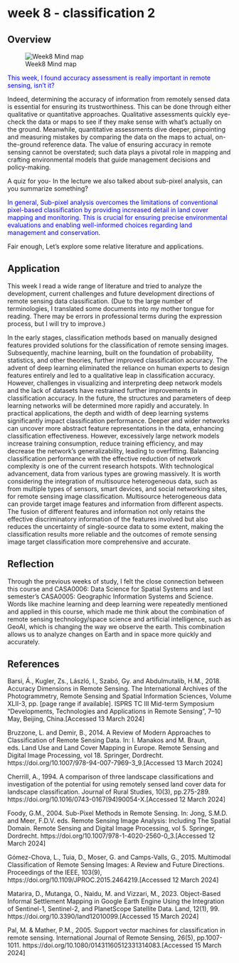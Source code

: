 # week 8 - classification 2

## Overview

![Week8 Mind map](image/week8Image.png)

[This week, I found accuracy assessment is really important in remote sensing, isn’t it?]{style="color:blue;"} 

Indeed, determining the accuracy of information from remotely sensed data is essential for ensuring its trustworthiness. This can be done through either qualitative or quantitative approaches. Qualitative assessments quickly eye-check the data or maps to see if they make sense with what's actually on the ground. Meanwhile, quantitative assessments dive deeper, pinpointing and measuring mistakes by comparing the data on the maps to actual, on-the-ground reference data. The value of ensuring accuracy in remote sensing cannot be overstated; such data plays a pivotal role in mapping and crafting environmental models that guide management decisions and policy-making.

A quiz for you- In the lecture we also talked about sub-pixel analysis, can you summarize something?

[In general, Sub-pixel analysis overcomes the limitations of conventional pixel-based classification by providing increased detail in land cover mapping and monitoring. This is crucial for ensuring precise environmental evaluations and enabling well-informed choices regarding land management and conservation.]{style="color:blue;"} 

Fair enough, Let’s explore some relative literature and applications.

## Application

This week I read a wide range of literature and tried to analyze the development, current challenges and future development directions of remote sensing data classification. (Due to the large number of terminologies, I translated some documents into my mother tongue for reading. There may be errors in professional terms during the expression process, but I will try to improve.)

In the early stages, classification methods based on manually designed features provided solutions for the classification of remote sensing images. Subsequently, machine learning, built on the foundation of probability, statistics, and other theories, further improved classification accuracy. The advent of deep learning eliminated the reliance on human experts to design features entirely and led to a qualitative leap in classification accuracy. However, challenges in visualizing and interpreting deep network models and the lack of datasets have restrained further improvements in classification accuracy. In the future, the structures and parameters of deep learning networks will be determined more rapidly and accurately. In practical applications, the depth and width of deep learning systems significantly impact classification performance. Deeper and wider networks can uncover more abstract feature representations in the data, enhancing classification effectiveness. However, excessively large network models increase training consumption, reduce training efficiency, and may decrease the network's generalizability, leading to overfitting. Balancing classification performance with the effective reduction of network complexity is one of the current research hotspots. With technological advancement, data from various types are growing massively. It is worth considering the integration of multisource heterogeneous data, such as from multiple types of sensors, smart devices, and social networking sites, for remote sensing image classification. Multisource heterogeneous data can provide target image features and information from different aspects. The fusion of different features and information not only retains the effective discriminatory information of the features involved but also reduces the uncertainty of single-source data to some extent, making the classification results more reliable and the outcomes of remote sensing image target classification more comprehensive and accurate.

## Reflection

Through the previous weeks of study, I felt the close connection between this course and CASA0006: Data Science for Spatial Systems and last semester's CASA0005: Geographic Information Systems and Science. Words like machine learning and deep learning were repeatedly mentioned and applied in this course, which made me think about the combination of remote sensing technology/space science and artificial intelligence, such as GeoAI, which is changing the way we observe the earth. This combination allows us to analyze changes on Earth and in space more quickly and accurately.

## References

Barsi, Á., Kugler, Zs., László, I., Szabó, Gy. and Abdulmutalib, H.M., 2018. Accuracy Dimensions in Remote Sensing. The International Archives of the Photogrammetry, Remote Sensing and Spatial Information Sciences, Volume XLII-3, pp. [page range if available]. ISPRS TC III Mid-term Symposium “Developments, Technologies and Applications in Remote Sensing”, 7–10 May, Beijing, China.[Accessed 13 March 2024]

Bruzzone, L. and Demir, B., 2014. A Review of Modern Approaches to Classification of Remote Sensing Data. In: I. Manakos and M. Braun, eds. Land Use and Land Cover Mapping in Europe. Remote Sensing and Digital Image Processing, vol 18. Springer, Dordrecht. https://doi.org/10.1007/978-94-007-7969-3_9.[Accessed 13 March 2024]

Cherrill, A., 1994. A comparison of three landscape classifications and investigation of the potential for using remotely sensed land cover data for landscape classification. Journal of Rural Studies, 10(3), pp.275-289. https://doi.org/10.1016/0743-0167(94)90054-X.[Accessed 12 March 2024]

Foody, G.M., 2004. Sub-Pixel Methods in Remote Sensing. In: Jong, S.M.D. and Meer, F.D.V. eds. Remote Sensing Image Analysis: Including The Spatial Domain. Remote Sensing and Digital Image Processing, vol 5. Springer, Dordrecht. https://doi.org/10.1007/978-1-4020-2560-0_3.[Accessed 12 March 2024]

Gómez-Chova, L., Tuia, D., Moser, G. and Camps-Valls, G., 2015. Multimodal Classification of Remote Sensing Images: A Review and Future Directions. Proceedings of the IEEE, 103(9), https://doi.org/10.1109/JPROC.2015.2464219.[Accessed 12 March 2024]

Matarira, D., Mutanga, O., Naidu, M. and Vizzari, M., 2023. Object-Based Informal Settlement Mapping in Google Earth Engine Using the Integration of Sentinel-1, Sentinel-2, and PlanetScope Satellite Data. Land, 12(1), 99. https://doi.org/10.3390/land12010099.[Accessed 15 March 2024]

Pal, M. & Mather, P.M., 2005. Support vector machines for classification in remote sensing. International Journal of Remote Sensing, 26(5), pp.1007-1011. https://doi.org/10.1080/01431160512331314083.[Accessed 15 March 2024]


